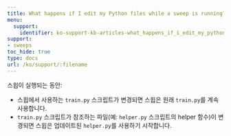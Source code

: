 ---
title: What happens if I edit my Python files while a sweep is running?
menu:
  support:
    identifier: ko-support-kb-articles-what_happens_if_i_edit_my_python_files_while_a_sweep_is_running
support:
- sweeps
toc_hide: true
type: docs
url: /ko/support/:filename
---

스윕이 실행되는 동안:
- 스윕에서 사용하는 `train.py` 스크립트가 변경되면 스윕은 원래 `train.py`를 계속 사용합니다.
- `train.py` 스크립트가 참조하는 파일(예: `helper.py` 스크립트의 helper 함수)이 변경되면 스윕은 업데이트된 `helper.py`를 사용하기 시작합니다.
